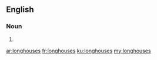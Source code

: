 ==English==

===Noun===
{{head|en}}

# {{plural of|longhouse}}

[[ar:longhouses]]
[[fr:longhouses]]
[[ku:longhouses]]
[[my:longhouses]]
